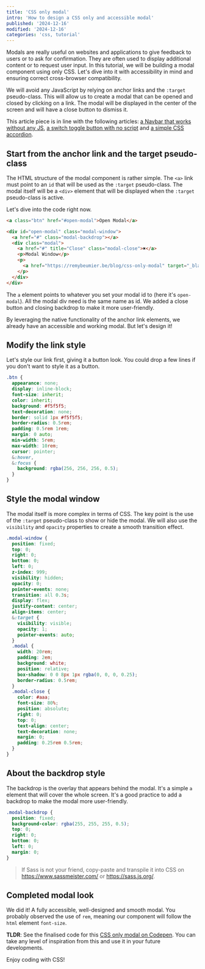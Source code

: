 ```yaml
---
title: 'CSS only modal'
intro: 'How to design a CSS only and accessible modal'
published: '2024-12-16'
modified: '2024-12-16'
categories: 'css, tutorial'
---
```



Modals are really useful on websites and applications to give feedback to users or to ask for confirmation. They are often used to display additional content or to request user input. In this tutorial, we will be building a modal component using only CSS. Let's dive into it with accessibility in mind and ensuring correct cross-browser compatibility.

We will avoid any JavaScript by relying on anchor links and the `:target` pseudo-class. This will allow us to create a modal that can be opened and closed by clicking on a link. The modal will be displayed in the center of the screen and will have a close button to dismiss it.

This article piece is in line with the following articles: [a Navbar that works without any JS](/blog/css-only-responsive-navbar), [a switch toggle button with no script](/blog/css-only-toggle-switch-button) and [a simple CSS accordion](/blog/css-only-accordion).

## Start from the anchor link and the target pseudo-class

The HTML structure of the modal component is rather simple. The `<a>` link must point to an `id` that will be used as the `:target` pseudo-class. The modal itself will be a `<div>` element that will be displayed when the `:target` pseudo-class is active.

Let's dive into the code right now.

```html
<a class="btn" href="#open-modal">Open Modal</a>

<div id="open-modal" class="modal-window">
  <a href="#" class="modal-backdrop"></a>
  <div class="modal">
    <a href="#" title="Close" class="modal-close">✖</a>
    <p>Modal Window</p>
    <p>
      <a href="https://remybeumier.be/blog/css-only-modal" target="_blank">Read the related article</a>
    </p>
  </div>
</div>
```

The `a` element points to whatever you set your modal id to (here it's `open-modal`). All the modal div need is the same name as id. We added a close button and closing backdrop to make it more user-friendly.

By leveraging the native functionality of the anchor link elements, we already have an accessible and working modal. But let's design it!

## Modify the link style

Let's style our link first, giving it a button look. You could drop a few lines if you don't want to style it as a button.

```scss
.btn {
  appearance: none;
  display: inline-block;
  font-size: inherit;
  color: inherit;
  background: #f5f5f5;
  text-decoration: none;
  border: solid 1px #f5f5f5;
  border-radius: 0.5rem;
  padding: 0.5rem 1rem;
  margin: 0 auto;
  min-width: 5rem;
  max-width: 10rem;
  cursor: pointer;
  &:hover,
  &:focus {
    background: rgba(256, 256, 256, 0.5);
  }
}
```

## Style the modal window

The modal itself is more complex in terms of CSS. The key point is the use of the `:target` pseudo-class to show or hide the modal. We will also use the `visibility` and `opacity` properties to create a smooth transition effect.

```scss
.modal-window {
  position: fixed;
  top: 0;
  right: 0;
  bottom: 0;
  left: 0;
  z-index: 999;
  visibility: hidden;
  opacity: 0;
  pointer-events: none;
  transition: all 0.3s;
  display: flex;
  justify-content: center;
  align-items: center;
  &:target {
    visibility: visible;
    opacity: 1;
    pointer-events: auto;
  }
  .modal {
    width: 20rem;
    padding: 2em;
    background: white;
    position: relative;
    box-shadow: 0 0 8px 1px rgba(0, 0, 0, 0.25);
    border-radius: 0.5rem;
  }
  .modal-close {
    color: #aaa;
    font-size: 80%;
    position: absolute;
    right: 0;
    top: 0;
    text-align: center;
    text-decoration: none;
    margin: 0;
    padding: 0.25rem 0.5rem;
  }
}
```

## About the backdrop style

The backdrop is the overlay that appears behind the modal. It's a simple `a` element that will cover the whole screen. It's a good practice to add a backdrop to make the modal more user-friendly.

```scss
.modal-backdrop {
  position: fixed;
  background-color: rgba(255, 255, 255, 0.5);
  top: 0;
  right: 0;
  bottom: 0;
  left: 0;
  margin: 0;
}
```

> If Sass is not your friend, copy-paste and transpile it into CSS on <a href="https://www.sassmeister.com/" target="_blank">https://www.sassmeister.com/</a> or <a href="https://sass.js.org/" target="_blank">https://sass.js.org/</a>.

## Completed modal look

We did it! A fully accessible, well-designed and smooth modal. You probably observed the use of `rem`, meaning our component will follow the `html` element `font-size`.

**TLDR**: See the finalised code for this <a href="https://codepen.io/beumsk/pen/EaYNBJV" target="_blank">CSS only modal on Codepen</a>. You can take any level of inspiration from this and use it in your future developments.

<Codepen pen="EaYNBJV" title="CSS only modal on Codepen" />

Enjoy coding with CSS!

